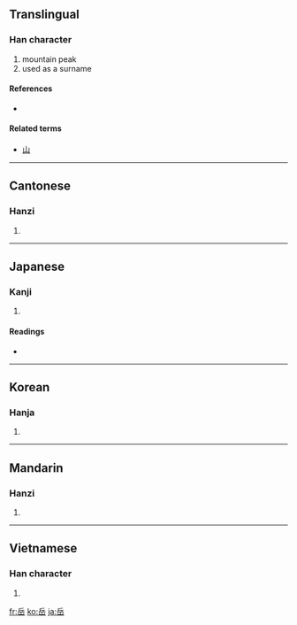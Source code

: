 {{also|嶽}}
==Translingual==

===Han character===
{{Han char|rn=46|rad=山|as=05|sn=8|four=7277<sub>2</sub>|canj=人一山 (OMU)}}

# mountain peak
# used as a surname

====References====
* {{Han ref|kx=0309.310|dkj=08001|dj=0609.250|hdz=10767.140|uh=5CB3|ud=23731|bh=A9A8|bd=43432}}

====Related terms====
* [[山]]

----

==Cantonese==

===Hanzi===
{{yue-hanzi|jyut=|y=ngok6}}

# {{defn|Cantonese|sort=山05}}

----

==Japanese==

===Kanji===
{{ja-kanji|grade=c|rs=山05}}

# {{defn|Japanese}}

====Readings====
* {{ja-readings|on=[[がく]] (gaku)|kun=[[たけ]] (take)}}

----

==Korean==

===Hanja===
{{ko-hanja|hangeul=악|rv=ak|mr=ak}}

# {{defn|Korean|sort=山05}}

----

==Mandarin==

===Hanzi===
{{cmn-hanzi|pin=[[yuè]] ([[yue4]])|wg=yüeh<sup>4</sup>}}

# {{defn|Mandarin|sort=山05}}

----

==Vietnamese==

===Han character===
{{vi-hantu|[[nhạc]]|rs=山05}}

# {{defn|Vietnamese|sort=山05}}

[[fr:岳]]
[[ko:岳]]
[[ja:岳]]